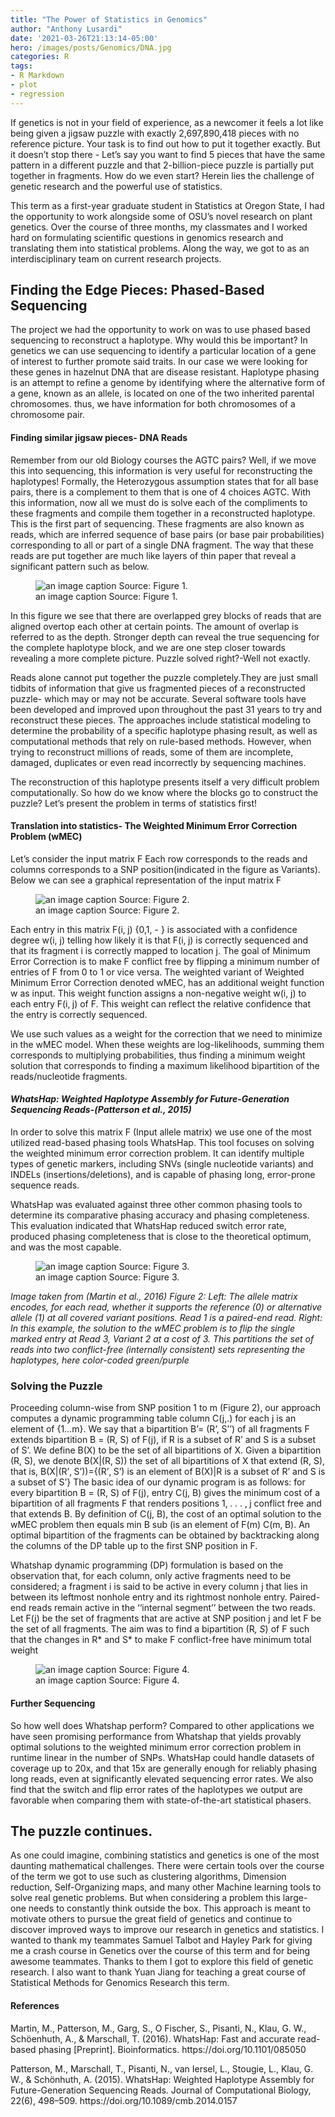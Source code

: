 ```yaml
---
title: "The Power of Statistics in Genomics"
author: "Anthony Lusardi"
date: '2021-03-26T21:13:14-05:00'
hero: /images/posts/Genomics/DNA.jpg
categories: R
tags:
- R Markdown
- plot
- regression
---
```



If genetics is not in your field of experience, as a newcomer it feels a lot like being given a jigsaw puzzle with exactly 2,697,890,418 pieces with no reference picture. Your task is to find out how to put it together exactly. But it doesn’t stop there - Let’s say you want to find 5 pieces that have the same pattern in a different puzzle and that 2-billion-piece puzzle is partially put together in fragments. How do we even start? Herein lies the challenge of genetic research and the powerful use of statistics.

This term as a first-year graduate student in Statistics at Oregon State, I had the opportunity to work alongside some of OSU’s novel research on plant genetics.  Over the course of three months, my classmates and I worked hard on formulating scientific questions in genomics research and translating them into statistical problems. Along the way, we got to as an interdisciplinary team on current research projects. 

## Finding the Edge Pieces: Phased-Based Sequencing 

The project we had the opportunity to work on was to use phased based sequencing to reconstruct a haplotype.  Why would this be important? In genetics we can use sequencing to identify a particular location of a gene of interest to further promote said traits. In our case we were looking for these genes in hazelnut DNA that are disease resistant. 
Haplotype phasing is an attempt to refine a genome by identifying where the alternative form of a gene, known as an allele, is located on one of the two inherited parental chromosomes. thus, we have information for both chromosomes of a chromosome pair. 

#### Finding similar jigsaw pieces- DNA Reads
Remember from our old Biology courses the AGTC pairs? Well, if we move this into sequencing, this information is very useful for reconstructing the haplotypes! Formally, the Heterozygous assumption states that for all base pairs, there is a complement to them that is one of 4 choices AGTC. With this information, now all we must do is solve each of the compliments to these fragments and compile them together in a reconstructed haplotype.  This is the first part of sequencing. 
These fragments are also known as reads, which are inferred sequence of base pairs (or base pair probabilities) corresponding to all or part of a single DNA fragment. The way that these reads are put together are much like layers of thin paper that reveal a significant pattern such as below. 

![an image caption Source: Figure 1.](C:\Users\USER\Documents\actual_website\content\post\2015-07-23-r-rmarkdown\index_files\figure-html\fig1.png)

In this figure we see that there are overlapped grey blocks of reads that are aligned overtop each other at certain points. The amount of overlap is referred to as the depth. Stronger depth can reveal the true sequencing for the complete haplotype block, and we are one step closer towards revealing a more complete picture. Puzzle solved right?-Well not exactly.

Reads alone cannot put together the puzzle completely.They are just small tidbits of information that give us fragmented pieces of a reconstructed puzzle- which may or may not be accurate. Several software tools have been developed and improved upon throughout the past 31 years to try and reconstruct these pieces. The approaches include statistical modeling to determine the probability of a specific haplotype phasing result, as well as computational methods that rely on rule-based methods. However, when trying to reconstruct millions of reads, some of them are incomplete, damaged, duplicates or even read incorrectly by sequencing machines. 

The reconstruction of this haplotype presents itself a very difficult problem computationally. So how do we know where the blocks go to construct the puzzle? Let’s present the problem in terms of statistics first! 

#### Translation into statistics- The Weighted Minimum Error Correction Problem (wMEC)

Let’s consider the input matrix F Each row corresponds to the reads and columns corresponds to a SNP position(indicated in the figure as Variants).  Below we can see a graphical representation of the input matrix F

![an image caption Source: Figure 2.](C:/Users/USER/Documents/actual_website/static/images/posts/Genomics/fig2.jpg)

Each entry in this matrix F(i‚ j) {0,1, - } is associated with a confidence degree w(i, j) telling how likely it is that F(i‚ j) is correctly sequenced and that its fragment i is correctly mapped to location j. 
The goal of Minimum Error Correction is to make F conflict free by flipping a minimum number of entries of F from 0 to 1 or vice versa. The weighted variant of Weighted Minimum Error Correction denoted wMEC, has an additional weight function w as input. This weight function assigns a non-negative weight w(i, j) to each entry F(i‚ j) of F. This weight can reflect the relative confidence that the entry is correctly sequenced.

We use such values as a weight for the correction that we need to minimize in the wMEC model. When these weights are log-likelihoods, summing them corresponds to multiplying probabilities, thus finding a minimum weight solution that corresponds to finding a maximum likelihood bipartition of the reads/nucleotide fragments. 

#### *WhatsHap: Weighted Haplotype Assembly for Future-Generation Sequencing Reads-(Patterson et al., 2015)*

In order to solve this matrix F (Input allele matrix) we use one of the most utilized read-based phasing tools WhatsHap. This tool focuses on solving the weighted minimum error correction problem. It can identify multiple types of genetic markers, including SNVs (single nucleotide variants) and INDELs (insertions/deletions), and is capable of phasing long, error-prone sequence reads.

 WhatsHap was evaluated against three other common phasing tools to determine its comparative phasing accuracy and phasing completeness. This evaluation indicated that WhatsHap reduced switch error rate, produced phasing completeness that is close to the theoretical optimum, and was the most capable.
 
 ![an image caption Source: Figure 3.](C:/Users/USER/Documents/actual_website/static/images/posts/Genomics/fig3.jpg)

 
*Image taken from (Martin et al., 2016) Figure 2: Left: The allele matrix encodes, for each read, whether it supports the reference (0) or alternative allele (1) at all covered variant positions. Read 1 is a paired-end read. Right: In this example, the solution to the wMEC problem is to flip the single marked entry at Read 3, Variant 2 at a cost of 3. This partitions the set of reads into two conflict-free (internally consistent) sets representing the haplotypes, here color-coded green/purple*

### Solving the Puzzle

Proceeding column-wise from SNP position 1 to m (Figure 2), our approach computes a dynamic programming table column C(j,.) for  each j is an element  of {1...m}. We say that a bipartition B’= (R’, S’’) of all fragments F extends bipartition B = (R, S) of F(j), if R is a subset  of R’ and S is a subset of  S’. We define B(X) to be the set of all bipartitions of X. Given a bipartition (R, S), we denote B(X|(R‚ S)) the set of all bipartitions of X that extend (R, S), that is,  B(X|(R’‚ S’))={(R’‚ S’) is an element of B(X)|R is a subset of R’ and S is a subset of S’}
The basic idea of our dynamic program is as follows: for every bipartition B = (R, S) of F(j), entry C(j, B) gives the minimum cost of a bipartition of all fragments F that renders positions 1‚ . . . ‚ j conflict free and that extends B. By definition of C(j, B), the cost of an optimal solution to the wMEC problem then equals min B sub (is an element of  F(m) C(m‚ B). An optimal bipartition of the fragments can be obtained by backtracking along the columns of the DP table up to the first SNP position in F. 

Whatshap dynamic programming (DP) formulation is based on the observation that, for each column, only active fragments need to be considered; a fragment i is said to be active in every column j that lies in between its leftmost nonhole entry and its rightmost nonhole entry. Paired-end reads remain active in the ‘‘internal segment’’ between the two reads. Let F(j) be the set of fragments that are active at SNP position j and let F be the set of all fragments. The aim was to find a bipartition (R*, S*) of F such that the changes in R* and S* to make F conflict-free have minimum total weight

![an image caption Source: Figure 4.](C:/Users/USER/Documents/actual_website/static/images/posts/Genomics/fig4.jpg)

#### Further Sequencing 
So how well does Whatshap perform? Compared to other applications we have seen promising performance from Whatshap that yields provably optimal solutions to the weighted minimum error correction problem in runtime linear in the number of SNPs. WhatsHap could handle datasets of coverage up to 20x, and that 15x are generally enough for reliably phasing long reads, even at significantly elevated sequencing error rates. We also find that the switch and flip error rates of the haplotypes we output are favorable when comparing them with state-of-the-art statistical phasers.

## The puzzle continues.
As one could imagine, combining statistics and genetics is one of the most daunting mathematical challenges. There were certain tools over the course of the term we got to use such as clustering algorithms, Dimension reduction, Self-Organizing maps, and many other Machine learning tools to solve real genetic problems. But when considering a problem this large- one needs to constantly think outside the box. This approach is meant to motivate others to pursue the great field of genetics and continue to discover improved ways to improve our research in genetics and statistics. 
I wanted to thank my teammates Samuel Talbot and Hayley Park for giving me a crash course in Genetics over the course of this term and for being awesome teammates. Thanks to them I got to explore this field of genetic research. I also want to thank Yuan Jiang for teaching a great course of Statistical Methods for Genomics Research this term. 

#### References


Martin, M., Patterson, M., Garg, S., O Fischer, S., Pisanti, N., Klau, G. W., Schöenhuth, A., & Marschall, T. (2016). WhatsHap: Fast and accurate read-based phasing [Preprint]. Bioinformatics. https://doi.org/10.1101/085050

Patterson, M., Marschall, T., Pisanti, N., van Iersel, L., Stougie, L., Klau, G. W., & Schönhuth, A. (2015). WhatsHap: Weighted Haplotype Assembly for Future-Generation Sequencing Reads. Journal of Computational Biology, 22(6), 498–509. https://doi.org/10.1089/cmb.2014.0157




